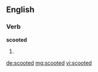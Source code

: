 ==English==

===Verb===
'''scooted'''

# {{past of|scoot}}

[[de:scooted]]
[[mg:scooted]]
[[vi:scooted]]